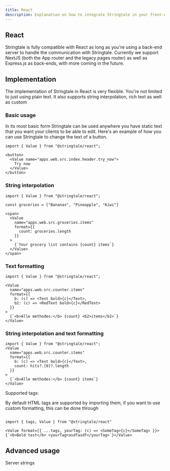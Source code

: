 ```yaml
---
title: React
description: Explanation on how to integrate Stringtale in your front-end using React
---
```


## React

Stringtale is fully compatible with React as long as you're using a back-end server to handle the communication with Stringtale.
Currently we support NextJS (both the App router and the legacy pages router) as well as Express.js as back-ends, with more coming
in the future.

## Implementation

The implementation of Stringtale in React is very flexible. You're not limited to just using plain text. It also supports string
interpolation, rich text as well as custom 

### Basic usage

In its most basic form Stringtale can be used anywhere you have static text that you want your clients to be able to edit.
Here's an example of how you can use Stringtale to change the text of a button.

```tsx
import { Value } from "@stringtale/react";

<button>
  <Value name="apps.web.src.index.header.try_now">
    Try now
  </Value>
</button>
```

### String interpolation

```tsx
import { Value } from "@stringtale/react";

const groceries = ["Bananas", "Pineapple", "Kiwi"]

<span>
  <Value
    name="apps.web.src.groceries.items"
    format={{
      count: groceries.length
    }}
  >
    {`Your grocery list contains {count} items`}
  </Value>
</span>
```

### Text formatting


```tsx
import { Value } from "@stringtale/react";

<Value
  name="apps.web.src.counter.items"
  format={{
    b: (c) => <Text bold>{c}</Text>,
    b2: (c) => <RedText bold>{c}</RedText>
  }}
>
  {`<b>Alle methodes:</b> {count} <b2>items</b2>`}
</Value>
```

### String interpolation and text formatting
```tsx
import { Value } from "@stringtale/react";
<Value
  name="apps.web.src.counter.items"
  format={{
    b: (c) => <Text bold>{c}</Text>,
    count: hits?.[0]?.length
  }}
>
  {`<b>Alle methodes:</b> {count} items`}
</Value>
```
Supported tags:


By default HTML tags are supported by importing them, if you want to use custom formatting, this can be done through
```tsx

import { tags, Value } from "@stringtale/react"

<Value format={{ ...tags, yourTag: (c) => <SomeTag>{c}</SomeTag> }}>{`<b>Bold test</b> <yourTag>asdfasdf</yourTag>`}</Value>
```

## Advanced usage

Server strings

